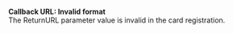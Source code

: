   
<Card title="105205" >  

 **Callback URL: Invalid format**  
 The ReturnURL parameter value is invalid in the card registration.  

</Card>